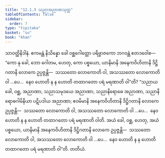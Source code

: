 ```yaml
---
title: "12.1.3 သညာအညာဏသုတ္တ"
tableOfContents: false
sidebar:
  order: 7
type: "tipitaka"
basket: "su"
book: "khan"
---
```



<DynamicBreadcrumb />

<Division number="609" book="khan">

<Paragraph number="1240" book="khan">
သာဝတ္ထိနိဒါနံ. ဧကမန္တံ နိသိန္နော ခေါ ဝစ္ဆဂေါတ္တော ပရိဗ္ဗာဇကော ဘဂဝန္တံ ဧတဒဝေါစ—  “ကော နု ခေါ, ဘော ဂေါတမ, ဟေတု, ကော ပစ္စယော, ယာနိမာနိ အနေကဝိဟိတာနိ ဒိဋ္ဌိဂတာနိ လောကေ ဥပ္ပဇ္ဇန္တိ—  သဿတော လောကောတိ ဝါ, အသဿတော လောကောတိ ဝါ …ပေ…  နေဝ ဟောတိ န န ဟောတိ တထာဂတော ပရံ မရဏာတိ ဝါ”တိ? “သညာယ ခေါ, ဝစ္ဆ, အညာဏာ, သညာသမုဒယေ အညာဏာ, သညာနိရောဓေ အညာဏာ, သညာနိရောဓဂါမိနိယာ ပဋိပဒါယ အညာဏာ; ဧဝမိမာနိ အနေကဝိဟိတာနိ ဒိဋ္ဌိဂတာနိ လောကေ ဥပ္ပဇ္ဇန္တိ—  သဿတော လောကောတိ ဝါ, အသဿတော လောကောတိ ဝါ …ပေ…  နေဝ ဟောတိ န န ဟောတိ တထာဂတော ပရံ မရဏာတိ ဝါတိ. အယံ ခေါ, ဝစ္ဆ, ဟေတု, အယံ ပစ္စယော, ယာနိမာနိ အနေကဝိဟိတာနိ ဒိဋ္ဌိဂတာနိ လောကေ ဥပ္ပဇ္ဇန္တိ—  သဿတော လောကောတိ ဝါ, အသဿတော လောကောတိ ဝါ …ပေ…  နေဝ ဟောတိ န န ဟောတိ တထာဂတော ပရံ မရဏာတိ ဝါ”တိ.

</Paragraph>
</Division>

<Paragraph number="1241" type="center" book="khan">
တတိယံ.
</Paragraph>